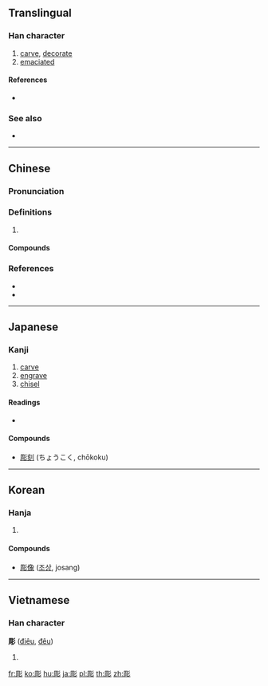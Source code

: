 {{also|雕}}
==Translingual==

===Han character===
{{Han char|rn=59|rad=彡|as=08|sn=11|four=72222|canj=BRHHH|ids=⿰周彡}}

# [[carve]], [[decorate]]
# [[emaciated]]

====References====
* {{Han ref|kx=0363.230|dkj=09995|dj=0683.030|hdz=20855.040|uh=5F6B|ud=24427|bh=B16E|bd=45422}}

===See also===
* {{l|mul|雕}}

----

==Chinese==
{{zh-forms}}

===Pronunciation===
{{zh-pron
|m=diāo
|c=tiu1,diu1
|mn=tiau
|mc=y
|oc=y
|cat=
}}

===Definitions===
{{zh-hanzi}}

# {{rfdef|zh}}

====Compounds====
{{zh-der|彫刻|彫勵|彫啄|彫喪|彫弓|彫敝|彫梁畫棟|彫殘|彫牆|彫瑑|彫蟲|彫蟲篆刻|彫謝|彫零|彫章鏤句|彫颼|彫騷|文擅彫龍|朽棘不彫|民生彫敝|花彫}}

===References===
* {{R:twedu|A01272}}
* {{R:yue:Hanzi}}

----

==Japanese==

===Kanji===
{{ja-kanji|grade=c|rs=彡08}}

# [[carve]]
# [[engrave]]
# [[chisel]]

====Readings====
* {{ja-readings|on=[[ちょう]] (chō)|kun=[[ほる]] (horu)}}

====Compounds====
* [[彫刻]] (ちょうこく, chōkoku)

----

==Korean==

===Hanja===
{{ko-hanja|hangeul=조|eumhun=|rv=jo|mr=cho|y=co}}

# {{defn|lang=ko|sort=彡08}}

====Compounds====
* [[彫像]] ([[조상]], josang)

----

==Vietnamese==

===Han character===
'''彫''' ([[điêu]], [[đêu]])

# {{defn|lang=vi}}

[[fr:彫]]
[[ko:彫]]
[[hu:彫]]
[[ja:彫]]
[[pl:彫]]
[[th:彫]]
[[zh:彫]]